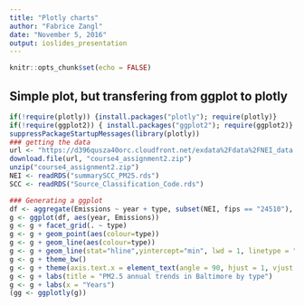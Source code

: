 ```yaml
---
title: "Plotly charts"
author: "Fabrice Zangl"
date: "November 5, 2016"
output: ioslides_presentation
---
```


```r
knitr::opts_chunk$set(echo = FALSE)
```

## Simple plot, but transfering from ggplot to plotly

```r
if(!require(plotly)) {install.packages("plotly"); require(plotly)}
if(!require(ggplot2)) { install.packages("ggplot2"); require(ggplot2)}
suppressPackageStartupMessages(library(plotly))
### getting the data
url <- "https://d396qusza40orc.cloudfront.net/exdata%2Fdata%2FNEI_data.zip"
download.file(url, "course4_assignment2.zip")
unzip("course4_assignment2.zip")
NEI <- readRDS("summarySCC_PM25.rds")
SCC <- readRDS("Source_Classification_Code.rds")

### Generating a ggplot
df <- aggregate(Emissions ~ year + type, subset(NEI, fips == "24510"), sum, na.action=NULL)
g <- ggplot(df, aes(year, Emissions)) 
g <- g + facet_grid(. ~ type)
g <- g + geom_point(aes(colour=type)) 
g <- g + geom_line(aes(colour=type)) 
g <- g + geom_line(stat="hline",yintercept="min", lwd = 1, linetype = "dotted", colour="orange")
g <- g + theme_bw() 
g <- g + theme(axis.text.x = element_text(angle = 90, hjust = 1, vjust = 0)) 
g <- g + labs(title = "PM2.5 annual trends in Baltimore by type")
g <- g + labs(x = "Years")
(gg <- ggplotly(g))
```

